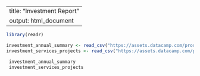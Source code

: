 <!-- Exercise 
#Adding code chunks to your file
#When creating your own reports, one of the first things you'll want to do is add some code! In the video, we #discussed how you can add your own code by adding code chunks. Previously, we looked at the #investment_annual_summary dataset we'll be using throughout the course. In this exercise, let's take a look #at the annual summary dataset as well as the other dataset we'll be using, investment_services_projects.

#Instructions
#100 XP
#Add a new code chunk to the Markdown file, starting at line 14.
#Within the code chunk, type the names of the investment_annual_summary and investment_services_projects #datasets to print them in the report.-->


---
title: "Investment Report"
output: html_document
---

```{r data, include = FALSE}
library(readr)

investment_annual_summary <- read_csv("https://assets.datacamp.com/production/repositories/5756/datasets/d0251f26117bbcf0ea96ac276555b9003f4f7372/investment_annual_summary.csv")
investment_services_projects <- read_csv("https://assets.datacamp.com/production/repositories/5756/datasets/78b002735b6f620df7f2767e63b76aaca317bf8d/investment_services_projects.csv")
```


``` {r}
 investment_annual_summary
 investment_services_projects
 ```